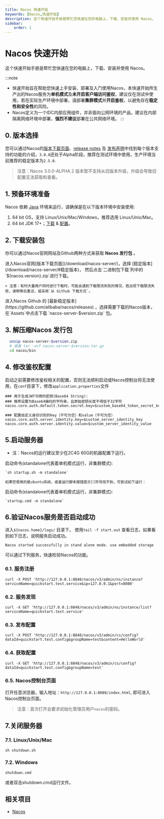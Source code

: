 ```yaml
---
title: Nacos 快速开始
keywords: [Nacos,快速开始]
description: 这个快速开始手册是帮忙您快速在您的电脑上，下载、安装并使用 Nacos。
sidebar:
    order: 1
---
```



# Nacos 快速开始

这个快速开始手册是帮忙您快速在您的电脑上，下载、安装并使用 Nacos。

:::note
- 快速开始旨在帮助您快速上手安装、部署及入门使用Nacos，本快速开始所生产出的Nacos服务为**单机模式**及**未开启客户端访问鉴权**，建议仅在测试中使用，若在实际生产环境中部署，请部署**集群模式**并**开启鉴权**，以避免存在**稳定性和安全性**的风险。
- Nacos定义为一个IDC内部应用组件，并非面向公网环境的产品，建议在内部隔离网络环境中部署，**强烈不建议**部署在公共网络环境。
:::

## 0. 版本选择

您可以通过Nacos的[版本下载页面](/download/nacos-server/)、[release notes](https://github.com/alibaba/nacos/releases) 及 [发布声明](/news/release/)中找到每个版本支持的功能的介绍，`3.0.0`还处于Alpha阶段，推荐在测试环境中使用，生产环境当前推荐的稳定版本为`2.5.0`.

> 注意：Nacos 3.0.0-ALPHA.2 版本暂不支持从旧版本升级，升级会导致旧配置无法获取和查看。

## 1. 预备环境准备

Nacos 依赖 [Java](https://docs.oracle.com/cd/E19182-01/820-7851/inst_cli_jdk_javahome_t/) 环境来运行，请确保是在以下版本环境中安装使用:

1. 64 bit OS，支持 Linux/Unix/Mac/Windows，推荐选用 Linux/Unix/Mac。
2. 64 bit JDK 17+；[下载](https://www.oracle.com/java/technologies/downloads/#java17) & [配置](https://docs.oracle.com/cd/E19182-01/820-7851/inst_cli_jdk_javahome_t/)。

## 2. 下载安装包

你可以通过Nacos官网网站及Github两种方式来获取 **Nacos 发行包** 。

<Tabs>
  <TabItem label="官网">
    进入Nacos官网[版本下载页面](/download/nacos-server/)，选择 [稳定版本](/download/nacos-server/#稳定版本)， 然后点击`二进制包下载`列中的`${nacos.version}.zip`进行下载。

    > 注意：有时大量用户同时进行下载时，可能会遇到下载限流失败的情况，若出现下载限流失败，请稍等后重试，或采用`从 Github 下载方式`。
  </TabItem>
  <TabItem label="Github">
    进入Nacos Github 的 [最新稳定版本](https://github.com/alibaba/nacos/releases) ，选择需要下载的Nacos版本，在`Assets`中点击下载 `nacos-server-$version.zip` 包。
  </TabItem>
</Tabs>

## 3. 解压缩Nacos 发行包

```bash
  unzip nacos-server-$version.zip 
  # 或者 tar -xvf nacos-server-$version.tar.gz
  cd nacos/bin
```

## 4. 修改鉴权配置

启动之前需要修改鉴权相关的配置，否则无法顺利启动或Nacos控制台将无法使用，在`conf`目录下，修改`application.properties`文件

```
### 用于生成JWT令牌的密钥(Base64 String):
### 推荐设置为Base64编码的字符串，且原始密钥长度不得低于32字符
nacos.core.auth.default.token.secret.key=$custom_base64_token_secret_key

### 配置自定义身份识别的key（不可为空）和value（不可为空）
nacos.core.auth.server.identity.key=$custom_server_identity_key
nacos.core.auth.server.identity.value=$custom_server_identity_value
```

## 5.启动服务器

* 注：Nacos的运行建议至少在2C4G 60G的机器配置下运行。

<Tabs>
  <TabItem label="Linux/Unix/Mac">
    启动命令(standalone代表着单机模式运行，非集群模式):

    `sh startup.sh -m standalone`

    如果您使用的是ubuntu系统，或者运行脚本报错提示[[符号找不到，可尝试如下运行：
  </TabItem>
  <TabItem label="Windows">
    启动命令(standalone代表着单机模式运行，非集群模式):

    `startup.cmd -m standalone`
  </TabItem>
</Tabs>

## 6.验证Nacos服务是否启动成功

进入`${nacos.home}/logs/` 目录下， 使用`tail -f start.out` 查看日志，如果看到如下日志，说明服务启动成功。

```
Nacos started successfully in stand alone mode. use embedded storage
```

可以通过下列服务，快速检验Nacos的功能。

### 6.1. 服务注册

`curl -X POST 'http://127.0.0.1:8848/nacos/v3/admin/ns/instance?serviceName=quickstart.test.service&ip=127.0.0.1&port=8080'`

### 6.2. 服务发现

`curl -X GET 'http://127.0.0.1:8848/nacos/v3/admin/ns/instance/list?serviceName=quickstart.test.service'`

### 6.3. 发布配置

`curl -X POST 'http://127.0.0.1:8848/nacos/v3/admin/cs/config?dataId=quickstart.test.config&groupName=test&content=HelloWorld'`

### 6.4. 获取配置

`curl -X GET 'http://127.0.0.1:8848/nacos/v3/admin/cs/config?dataId=quickstart.test.config&groupName=test'`

### 6.5. Nacos控制台页面

打开任意浏览器，输入地址：`http://127.0.0.1:8080/index.html`, 即可进入Nacos控制台页面。

> 注意：首次打开会要求初始化管理员用户`nacos`的密码。

## 7.关闭服务器

### 7.1. Linux/Unix/Mac

`sh shutdown.sh`

### 7.2. Windows

`shutdown.cmd`

或者双击shutdown.cmd运行文件。

## 相关项目

* [Nacos](https://github.com/alibaba/nacos)
